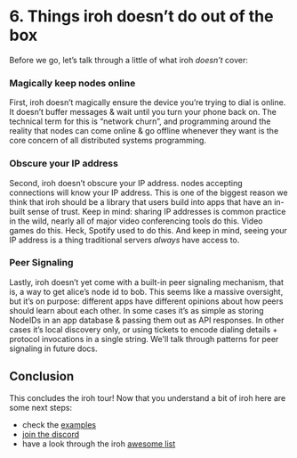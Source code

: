 
# 6. Things iroh doesn’t do out of the box

Before we go, let’s talk through a little of what iroh *doesn’t* cover:

### Magically keep nodes online
First, iroh doesn’t magically ensure the device you’re trying to dial is online. It doesn’t buffer messages & wait until you turn your phone back on. The technical term for this is “network churn”, and programming around the reality that nodes can come online & go offline whenever they want is the core concern of all distributed systems programming.

### Obscure your IP address
Second, iroh doesn’t obscure your IP address. nodes accepting connections will know your IP address. This is one of the biggest reason we think that iroh should be a library that users build into apps that have an in-built sense of trust. Keep in mind: sharing IP addresses is common practice in the wild, nearly all of major video conferencing tools do this. Video games do this. Heck, Spotify used to do this. And keep in mind, seeing your IP address is a thing traditional servers *always* have access to.

### Peer Signaling
Lastly, iroh doesn’t yet come with a built-in peer signaling mechanism, that is, a way to get alice’s node id to bob. This seems like a massive oversight, but it’s on purpose: different apps have different opinions about how peers should learn about each other. In some cases it’s as simple as storing NodeIDs in an app database & passing them out as API responses. In other cases it’s local discovery only, or using tickets to encode dialing details + protocol invocations in a single string. We'll talk through patterns for peer signaling in future docs.

## Conclusion

This concludes the iroh tour! Now that you understand a bit of iroh here are some next steps:
* check the [examples](/docs/examples)
* [join the discord](https://iroh.computer/discord)
* have a look through the iroh [awesome list](https://github.com/n0-computer/awesome-iroh)

<div className='flex'>
  <div className="flex flex-col items-start gap-3">
    <PageLink label="Previous" page={{ href: "/docs/tour/5-routers", title: "Routers" }} previous />
  </div>
</div>
